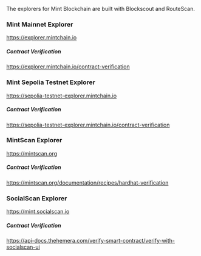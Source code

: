 The explorers for Mint Blockchain are built with Blockscout and RouteScan.

### Mint Mainnet Explorer

https://explorer.mintchain.io

##### Contract Verification

https://explorer.mintchain.io/contract-verification

### Mint Sepolia Testnet Explorer

https://sepolia-testnet-explorer.mintchain.io

##### Contract Verification

https://sepolia-testnet-explorer.mintchain.io/contract-verification

### MintScan Explorer

https://mintscan.org

##### Contract Verification

https://mintscan.org/documentation/recipes/hardhat-verification

### SocialScan Explorer

https://mint.socialscan.io

##### Contract Verification

https://api-docs.thehemera.com/verify-smart-contract/verify-with-socialscan-ui
